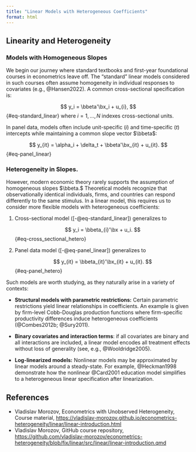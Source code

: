 ```yaml
---
title: "Linear Models with Heterogeneous Coefficients"
format: html
---
```


## Linearity and Heterogeneity

### Models with Homogeneous Slopes

We begin our journey where standard textbooks and first-year foundational courses in econometrics leave off. The "standard" linear models considered in such courses often assume homogeneity in individual responses to covariates (e.g., @Hansen2022). A common cross-sectional specification is:

$$
y_i = \bbeta'\bx_i + u_{i},
$$ {#eq-standard_linear}
where $i=1, \dots, N$ indexes cross-sectional units. 

In panel data, models often include unit-specific $(i)$ and time-specific $(t)$ intercepts while maintaining a common slope vector $\bbeta$:

$$
y_{it} = \alpha_i + \delta_t +  \bbeta'\bx_{it} + u_{it}.
$$ {#eq-panel_linear} 

### Heterogeneity in Slopes.

However, modern economic theory rarely supports the assumption of homogeneous slopes $\bbeta.$ Theoretical models recognize that observationally identical individuals, firms, and countries can respond differently to the same stimulus. In a linear model, this requires us to consider more flexible models with heterogeneous coefficients: 


1. Cross-sectional model ([-@eq-standard_linear]) generalizes to 

   $$
y_i = \bbeta_{i}'\bx + u_i.
   $$ {#eq-cross_sectional_hetero}

2. Panel data model ([-@eq-panel_linear]) generalizes to 

   $$
y_{it}  = \bbeta_{it}'\bx_{it} + u_{it}.
   $$ {#eq-panel_hetero}
 
Such models are worth studying, as they naturally arise in a variety of contexts:


- **Structural models with parametric restrictions:** Certain parametric restrictions yield linear relationships in coefficients.  An example is given by firm-level Cobb-Douglas production functions where firm-specific productivity differences induce heterogeneous coefficients (@Combes2012b; @Sury2011).

- **Binary covariates and interaction terms**: if all covariates are binary and all interactions are included, a linear model encodes all treatment effects without loss of generality (see, e.g., @Wooldridge2005).   

- **Log-linearized models:** Nonlinear models may be approximated by linear models around a steady-state. For example,  @Heckman1998 demonstrate how the nonlinear @Card2001 education model simplifies to a heterogeneous linear specification after linearization.


## References {.unlisted .unnumbered}

- Vladislav Morozov, Econometrics with Unobserved Heterogeneity, Course material, <https://vladislav-morozov.github.io/econometrics-heterogeneity/linear/linear-introduction.html>
- Vladislav Morozov, GitHub course repository, <https://github.com/vladislav-morozov/econometrics-heterogeneity/blob/fix/linear/src/linear/linear-introduction.qmd>

